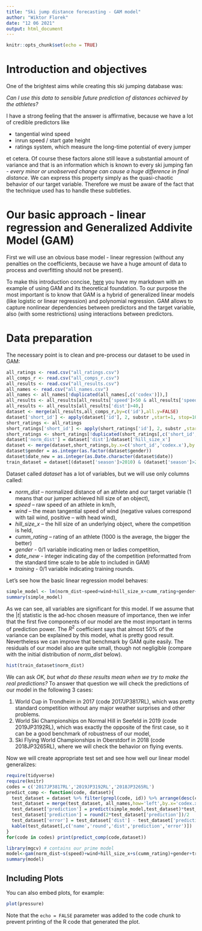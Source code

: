 ```yaml
---
title: "Ski jump distance forecasting - GAM model"
author: "Wiktor Florek"
date: "12 06 2021"
output: html_document
---
```


```r
knitr::opts_chunk$set(echo = TRUE)
```

# Introduction and objectives

One of the brightest aims while creating this ski jumping database was:

*Can I use this data to sensible future prediction of distances achieved by the athletes?*

I have a strong feeling that the answer is affirmative, because we have a lot of credible predictors like

* tangential wind speed
* inrun speed / start gate height
* ratings system, which measure the long-time potential of every jumper

et cetera. Of course these factors alone still leave a substantial amount of variance and that is an
information which is known to every ski jumping fan - 
*every minor or unobserved change can cause a huge difference in final distance*.
We can express this property simply as the quasi-chaotic behavior of our
target variable. Therefore we must be aware of the fact that the technique used has to handle these subtleties.

# Our basic approach - linear regression and Generalized Addivite Model (GAM)

First we will use an obvious base model - linear regression (without any penalties on the coefficients, because we have a huge amount of data to process and overfitting should not be present).

To make this introduction concise, [here](https://www.kaggle.com/wrotki8778/nyc-airbnb-price-modeling-by-gam) you have my markdown with an example of using GAM and its theoretical foundation. To our purpose the most important is to know that GAM is a hybrid of generalized linear models (like logistic or linear regression) and polynomial regression. GAM allows to capture nonlinear dependencies between predictors and the target variable, also (with some restrictions) using interactions between predictors.

# Data preparation

The necessary point is to clean and pre-process our dataset to be used in GAM:

```r
all_ratings <- read.csv("all_ratings.csv")
all_comps_r <- read.csv("all_comps_r.csv")
all_results <- read.csv("all_results.csv")
all_names <- read.csv("all_names.csv")
all_names <- all_names[!duplicated(all_names[,c('codex')]),]
all_results <- all_results[all_results['speed']>50 & all_results['speed']<115,]
all_results <- all_results[all_results['dist']>40,]
dataset <- merge(all_results,all_comps_r,by=c('id'),all.y=FALSE)
dataset['short_id'] <- apply(dataset['id'], 2, substr ,start=1, stop=10)
short_ratings <- all_ratings
short_ratings['short_id'] <- apply(short_ratings['id'], 2, substr ,start=1, stop=10)
short_ratings <- short_ratings[!duplicated(short_ratings[,c('short_id','codex')]),c('short_id','codex','cumm_rating')]
dataset['norm_dist'] = dataset['dist']/dataset['hill_size_x']
dataset <- merge(dataset,short_ratings,by.x=c('short_id','codex.x'),by.y=c('short_id','codex'),all.y=FALSE,all.x=TRUE)
dataset$gender = as.integer(as.factor(dataset$gender))
dataset$date_new = as.integer(as.Date.character(dataset$date))
train_dataset = dataset[(dataset['season']>2010) & (dataset['season']>2016),]
```

Dataset called *dataset* has a lot of variables, but we will use only columns called:

* *norm_dist* -- normalized distance of an athlete and our target variable (1 means that our jumper achieved hill size of an object),
* *speed* -- raw speed of an athlete in km/h,
* *wind* -- the mean tangential speed of wind (negative values correspond with tail wind, positive -- with head wind),
* *hill_size_x* -- the hill size of an underlying object, where the competition is held,
* *cumm_rating* -- rating of an athlete (1000 is the average, the bigger the better)
* *gender* - 0/1 variable indicating men or ladies competition,
* *date_new* - integer indicating day of the competition (reformatted from the standard time scale to be able to included in GAM)
* *training* - 0/1 variable indicating training rounds.

Let's see how the basic linear regression model behaves:

```r
simple_model <- lm(norm_dist~speed+wind+hill_size_x+cumm_rating+gender+date_new+training, data=train_dataset)
summary(simple_model)
```

As we can see, all variables are significant for this model. If we assume that the $\lvert t \rvert$ statistic is the ad-hoc chosen measure of importance, then we infer that the first five components of our model are the most important in terms of prediction power. The $R^2$ coefficient says that almost 50% of the variance can be explained by this model, what is pretty good result. Nevertheless we can improve that benchmark by GAM quite easily. The residuals of our model also are quite small, though not negligible (compare with the initial distribution of *norm_dist* below).

```r
hist(train_dataset$norm_dist)
```

We can ask *OK, but what do these results mean when we try to make the real predictions?* To answer that question we will check the predictions of our model in the following 3 cases:

1. World Cup in Trondheim in 2017 (code 2017JP3817RL), which was pretty standard competition without any major weather surprises and other problems.
2. World Ski Championships on Normal Hill in Seefeld in 2019 (code 2019JP3192RL), which was exactly the opposite of the first case, so it can be a good benchmark of robustness of our model,
3. Ski Flying World Championships in Oberstdorf in 2018 (code 2018JP3265RL), where we will check the behavior on flying events.

Now we will create appropriate test set and see how well our linear model generalizes:

```r
require(tidyverse)
require(knitr)
codes = c('2017JP3817RL','2019JP3192RL','2018JP3265RL')
predict_comp <- function(code, dataset){
  test_dataset = dataset %>% filter(grepl(code, id)) %>% arrange(desc(cumm_rating),round)
  test_dataset = merge(test_dataset, all_names,how='left',by.x='codex.x',by.y='codex')
  test_dataset['prediction'] = predict(simple_model,test_dataset)*test_dataset['hill_size_x']
  test_dataset['prediction'] = round(2*test_dataset['prediction'])/2
  test_dataset['error'] = test_dataset['dist'] - test_dataset['prediction']
  kable(test_dataset[,c('name','round','dist','prediction','error')])
}
for(code in codes) print(predict_comp(code,dataset))
```

```r
library(mgcv) # contains our prime model
model<-gam(norm_dist~s(speed)+wind+hill_size_x+s(cumm_rating)+gender+training+s(date_new), data=train_dataset)
summary(model)
```

## Including Plots

You can also embed plots, for example:

```r
plot(pressure)
```

Note that the `echo = FALSE` parameter was added to the code chunk to prevent printing of the R code that generated the plot.
